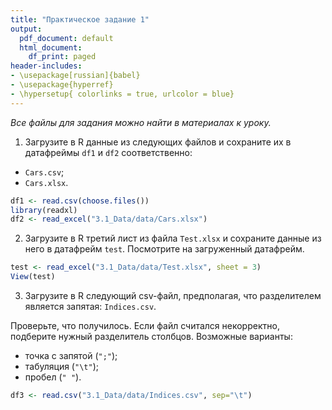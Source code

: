 ```yaml
---
title: "Практическое задание 1"
output:
  pdf_document: default
  html_document:
    df_print: paged
header-includes:
- \usepackage[russian]{babel}
- \usepackage{hyperref}
- \hypersetup{ colorlinks = true, urlcolor = blue}
---
```


*Все файлы для задания можно найти в материалах к уроку.*

1. Загрузите в R данные из следующих файлов и сохраните их в датафреймы `df1` и `df2` соответственно:

* `Cars.csv`;
* `Cars.xlsx`.
```r
df1 <- read.csv(choose.files())
library(readxl)
df2 <- read_excel("3.1_Data/data/Cars.xlsx")
```


2. Загрузите в R третий лист из файла `Test.xlsx` и сохраните данные из него в датафрейм `test`. Посмотрите на загруженный датафрейм.
```r
test <- read_excel("3.1_Data/data/Test.xlsx", sheet = 3)
View(test)
```


3. Загрузите в R следующий csv-файл, предполагая, что разделителем является запятая: `Indices.csv`.

Проверьте, что получилось. Если файл считался некорректно, подберите нужный разделитель столбцов. Возможные варианты:

* точка с запятой (`";"`);
* табуляция (`"\t"`);
* пробел (`" "`).
```r
df3 <- read.csv("3.1_Data/data/Indices.csv", sep="\t")
```

